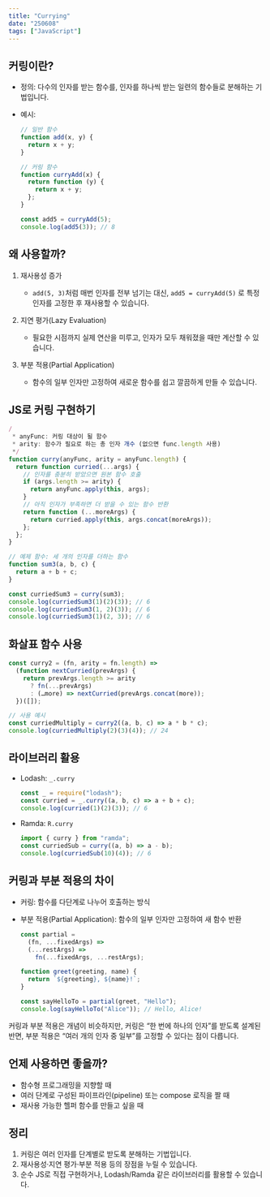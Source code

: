 ```yaml
---
title: "Currying"
date: "250608"
tags: ["JavaScript"]
---
```


## 커링이란?

- 정의: 다수의 인자를 받는 함수를, 인자를 하나씩 받는 일련의 함수들로 분해하는 기법입니다.
- 예시:

  ```js
  // 일반 함수
  function add(x, y) {
    return x + y;
  }

  // 커링 함수
  function curryAdd(x) {
    return function (y) {
      return x + y;
    };
  }

  const add5 = curryAdd(5);
  console.log(add5(3)); // 8
  ```

## 왜 사용할까?

1. 재사용성 증가

   - `add(5, 3)`처럼 매번 인자를 전부 넘기는 대신, `add5 = curryAdd(5)` 로 특정 인자를 고정한 후 재사용할 수 있습니다.

2. 지연 평가(Lazy Evaluation)

   - 필요한 시점까지 실제 연산을 미루고, 인자가 모두 채워졌을 때만 계산할 수 있습니다.

3. 부분 적용(Partial Application)

   - 함수의 일부 인자만 고정하여 새로운 함수를 쉽고 깔끔하게 만들 수 있습니다.

## JS로 커링 구현하기

```js
/
 * anyFunc: 커링 대상이 될 함수
 * arity: 함수가 필요로 하는 총 인자 개수 (없으면 func.length 사용)
 */
function curry(anyFunc, arity = anyFunc.length) {
  return function curried(...args) {
    // 인자를 충분히 받았으면 원본 함수 호출
    if (args.length >= arity) {
      return anyFunc.apply(this, args);
    }
    // 아직 인자가 부족하면 더 받을 수 있는 함수 반환
    return function (...moreArgs) {
      return curried.apply(this, args.concat(moreArgs));
    };
  };
}

// 예제 함수: 세 개의 인자를 더하는 함수
function sum3(a, b, c) {
  return a + b + c;
}

const curriedSum3 = curry(sum3);
console.log(curriedSum3(1)(2)(3)); // 6
console.log(curriedSum3(1, 2)(3)); // 6
console.log(curriedSum3(1)(2, 3)); // 6
```

## 화살표 함수 사용

```js
const curry2 = (fn, arity = fn.length) =>
  (function nextCurried(prevArgs) {
    return prevArgs.length >= arity
      ? fn(...prevArgs)
      : (…more) => nextCurried(prevArgs.concat(more));
  })([]);

// 사용 예시
const curriedMultiply = curry2((a, b, c) => a * b * c);
console.log(curriedMultiply(2)(3)(4)); // 24
```

## 라이브러리 활용

- Lodash: `_.curry`

  ```js
  const _ = require("lodash");
  const curried = _.curry((a, b, c) => a + b + c);
  console.log(curried(1)(2)(3)); // 6
  ```

- Ramda: `R.curry`

  ```js
  import { curry } from "ramda";
  const curriedSub = curry((a, b) => a - b);
  console.log(curriedSub(10)(4)); // 6
  ```

## 커링과 부분 적용의 차이

- 커링: 함수를 다단계로 나누어 호출하는 방식
- 부분 적용(Partial Application): 함수의 일부 인자만 고정하여 새 함수 반환

  ```js
  const partial =
    (fn, ...fixedArgs) =>
    (...restArgs) =>
      fn(...fixedArgs, ...restArgs);

  function greet(greeting, name) {
    return `${greeting}, ${name}!`;
  }

  const sayHelloTo = partial(greet, "Hello");
  console.log(sayHelloTo("Alice")); // Hello, Alice!
  ```

커링과 부분 적용은 개념이 비슷하지만, 커링은 “한 번에 하나의 인자”를 받도록 설계된 반면, 부분 적용은 “여러 개의 인자 중 일부”를 고정할 수 있다는 점이 다릅니다.

## 언제 사용하면 좋을까?

- 함수형 프로그래밍을 지향할 때
- 여러 단계로 구성된 파이프라인(pipeline) 또는 compose 로직을 짤 때
- 재사용 가능한 헬퍼 함수를 만들고 싶을 때

## 정리

1. 커링은 여러 인자를 단계별로 받도록 분해하는 기법입니다.
2. 재사용성·지연 평가·부분 적용 등의 장점을 누릴 수 있습니다.
3. 순수 JS로 직접 구현하거나, Lodash/Ramda 같은 라이브러리를 활용할 수 있습니다.
